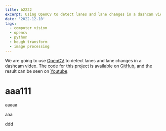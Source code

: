 ```yaml
---
title: b2222
excerpt: Using OpenCV to detect lanes and lane changes in a dashcam video.
date: '2022-12-10'
tags:
  - computer vision
  - opencv
  - python
  - hough transform
  - image processing
---
```


We are going to use [OpenCV](https://opencv.org/) to detect lanes and lane changes in a dashcam video.
The code for this project is available on [GitHub](https://github.com/kfirfitousi/LaneDetection), and the result can be seen on [Youtube](https://www.youtube.com/watch?v=VzFcshSwI1E).


# aaa111
aaaaa

aaa

ddd
